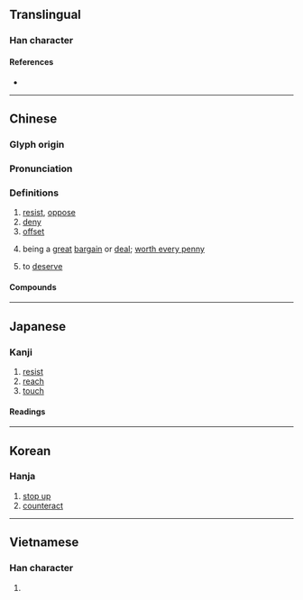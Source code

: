 {{also|扺|牴}}
{{character info/new}}
==Translingual==

===Han character===
{{Han char|rn=64|rad=手|as=05|sn=8|four=52040|canj=QHPM,QHVI|ids=⿰扌氐}}

====References====
* {{Han ref|kx=0423.120|dkj=11921|dj=0771.120|hdz=31855.080|uh=62B5|ud=25269|bh=A9E8|bd=43496}}

----

==Chinese==
{{zh-forms}}

===Glyph origin===
{{Han etym}}

===Pronunciation===
{{zh-pron
|m=dǐ
|c=dai2
|h=pfs=tí;gd=di3
|mn=té/tí
|mn_note=té - literary; tí - vernacular
|mn-t=di2/doi2/doin2
|mn-t_note=di2 - literary; doi2/doin2 - vernacular
|mc=y
|oc=y
|cat=v,c:a
}}

===Definitions===
{{zh-hanzi}}

# [[resist]], [[oppose]]
# [[deny]]
# [[offset]]
# {{lb|zh|Cantonese}} being a [[great]] [[bargain]] or [[deal]]; [[worth every penny]]
#: {{zh-x|@w:zh:陳百強\陳百強{koeng4} 真係 嚟{lei4} 咗 呀？嘩，今晚 抵睇 囉{lo3}。|Has {{w|Danny Chan}} truly come? Wow, tonight truly is '''worthwhile'''.|C|ref=[https://www.youtube.com/watch?v=PEtXfcfQ0lc&t=3m25s]}}
# {{lb|zh|Cantonese}} to [[deserve]]
#: {{zh-x|抵你死！|Serves you right!|C}}
#: {{zh-x|抵 你 畀 人 鬧。|You '''deserved''' to be scolded by people.|C}}
#: {{zh-x|好 抵 惜{sek3}||C}}

====Compounds====
{{zh-der|不抵事|兩抵|大抵|安抵|扣抵|折抵|抵不住|抵不過|抵住|抵債|抵償|抵免|抵制|抵命|抵多少|抵家|抵對|抵巇|抵帳|抵得|抵扣|抵抗|抵抗力|抵抗權|抵押|抵押品|抵押放款|抵押權|抵拒|抵換|抵擋|抵敵|抵樁|抵死|抵死不從|抵死漫生|抵死瞞生|抵死謾生|抵消|抵減|抵牾|抵瑕蹈隙|抵用|抵當|抵盜|抵禦|抵稅|抵罪|抵補|抵觸|抵諱|抵賴|抵足而眠|抵足而臥|抵足談心|抵達|抵配|抵針|抵銷|抵頭|捐金抵璧|揚眉抵掌|撐門抵戶|攔詞抵辯|當門抵戶|相抵|返抵|頭抵}}

{{zh-cat|Intermediate}}

----

==Japanese==

===Kanji===
{{ja-kanji|grade=c|rs=手05}}

# [[resist]]
# [[reach]]
# [[touch]]

====Readings====
{{ja-readings
|goon=たい
|kanon=てい
}}

----

==Korean==

===Hanja===
{{ko-hanja|hangeul=[[저]], [[지]]}}

# [[stop up]]
# [[counteract]]

----

==Vietnamese==

===Han character===
{{vi-hantu|[[để]], [[dề]]|rs=手05}}

# {{rfdef|vi|sort=手05}}